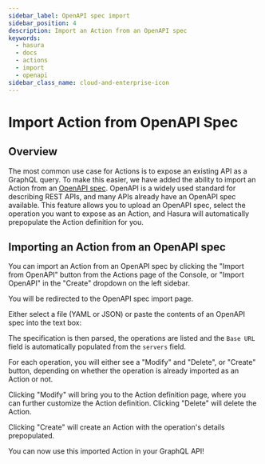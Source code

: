 ```yaml
---
sidebar_label: OpenAPI spec import
sidebar_position: 4
description: Import an Action from an OpenAPI spec
keywords:
  - hasura
  - docs
  - actions
  - import
  - openapi
sidebar_class_name: cloud-and-enterprise-icon
---
```



# Import Action from OpenAPI Spec

<ProductBadge ee self />

## Overview

The most common use case for Actions is to expose an existing API as a GraphQL query. To make this easier, we have added
the ability to import an Action from an [OpenAPI spec](https://swagger.io/specification/). OpenAPI is a widely used
standard for describing REST APIs, and many APIs already have an OpenAPI spec available. This feature allows you to
upload an OpenAPI spec, select the operation you want to expose as an Action, and Hasura will automatically prepopulate
the Action definition for you.

## Importing an Action from an OpenAPI spec

You can import an Action from an OpenAPI spec by clicking the "Import from OpenAPI" button from the Actions page of the
Console, or "Import OpenAPI" in the "Create" dropdown on the left sidebar.

<Thumbnail src="/img/actions/import-openapi.png" alt="Import from OpenAPI buttons" width="1000px" />

You will be redirected to the OpenAPI spec import page.

Either select a file (YAML or JSON) or paste the contents of an OpenAPI spec into the text box:

<Player src="/img/actions/actions_import_openapi_spec.webm" />

The specification is then parsed, the operations are listed and the `Base URL` field is automatically populated from the
`servers` field.

For each operation, you will either see a "Modify" and "Delete", or "Create" button, depending on whether the operation
is already imported as an Action or not.

Clicking "Modify" will bring you to the Action definition page, where you can further customize the Action definition.
Clicking "Delete" will delete the Action.

Clicking "Create" will create an Action with the operation's details prepopulated.

You can now use this imported Action in your GraphQL API!

